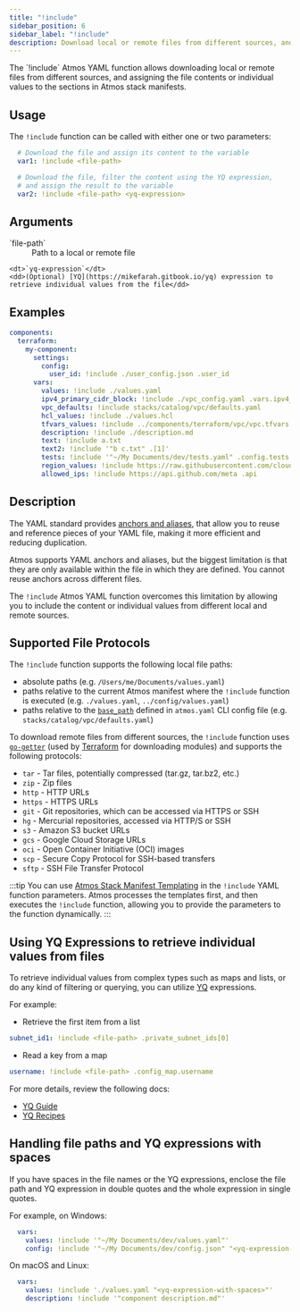 ```yaml
---
title: "!include"
sidebar_position: 6
sidebar_label: "!include"
description: Download local or remote files from different sources, and assign the file contents or individual values to Atmos stack manifests
---
```



<Intro>
    The `!include` Atmos YAML function allows downloading local or remote files from different sources,
    and assigning the file contents or individual values to the sections in Atmos stack manifests.
</Intro>

## Usage

The `!include` function can be called with either one or two parameters:

```yaml
  # Download the file and assign its content to the variable
  var1: !include <file-path>

  # Download the file, filter the content using the YQ expression,
  # and assign the result to the variable
  var2: !include <file-path> <yq-expression>
```

## Arguments

<dl>
    <dt>`file-path`</dt>
    <dd>
        Path to a local or remote file
    </dd>

    <dt>`yq-expression`</dt>
    <dd>(Optional) [YQ](https://mikefarah.gitbook.io/yq) expression to retrieve individual values from the file</dd>
</dl>

## Examples

```yaml
components:
  terraform:
    my-component:
      settings:
        config:
          user_id: !include ./user_config.json .user_id
      vars:
        values: !include ./values.yaml
        ipv4_primary_cidr_block: !include ./vpc_config.yaml .vars.ipv4_primary_cidr_block
        vpc_defaults: !include stacks/catalog/vpc/defaults.yaml
        hcl_values: !include ./values.hcl
        tfvars_values: !include ../components/terraform/vpc/vpc.tfvars
        description: !include ./description.md
        text: !include a.txt
        text2: !include '"b c.txt" .[1]'
        tests: !include '"~/My Documents/dev/tests.yaml" .config.tests'
        region_values: !include https://raw.githubusercontent.com/cloudposse/atmos/refs/heads/main/examples/quick-start-advanced/stacks/mixins/region/us-east-2.yaml .vars
        allowed_ips: !include https://api.github.com/meta .api
```

## Description

The YAML standard provides [anchors and aliases](https://yaml.org/spec/1.2.2/#3222-anchors-and-aliases), that allow you
to reuse and reference pieces of your YAML file, making it more efficient and reducing duplication.

Atmos supports YAML anchors and aliases, but the biggest limitation is that they are only available within the file in
which they are defined. You cannot reuse anchors across different files.

The `!include` Atmos YAML function overcomes this limitation by allowing you to include the content or individual values
from different local and remote sources.

## Supported File Protocols

The `!include` function supports the following local file paths:
  - absolute paths (e.g. `/Users/me/Documents/values.yaml`)
  - paths relative to the current Atmos manifest where the `!include` function is executed (e.g. `./values.yaml`, `../config/values.yaml`)
  - paths relative to the [`base_path`](/cli/configuration/#base-path) defined in `atmos.yaml` CLI config file (e.g. `stacks/catalog/vpc/defaults.yaml`)

To download remote files from different sources, the `!include` function uses [`go-getter`](https://github.com/hashicorp/go-getter)
(used by [Terraform](https://www.terraform.io/) for downloading modules) and supports the following protocols:

- `tar` - Tar files, potentially compressed (tar.gz, tar.bz2, etc.)
- `zip` - Zip files
- `http` - HTTP URLs
- `https` - HTTPS URLs
- `git` - Git repositories, which can be accessed via HTTPS or SSH
- `hg` - Mercurial repositories, accessed via HTTP/S or SSH
- `s3` - Amazon S3 bucket URLs
- `gcs` - Google Cloud Storage URLs
- `oci` - Open Container Initiative (OCI) images
- `scp` - Secure Copy Protocol for SSH-based transfers
- `sftp` - SSH File Transfer Protocol

:::tip
You can use [Atmos Stack Manifest Templating](/core-concepts/stacks/templates) in the `!include` YAML function parameters.
Atmos processes the templates first, and then executes the `!include` function, allowing you to provide the parameters to
the function dynamically.
:::

## Using YQ Expressions to retrieve individual values from files

To retrieve individual values from complex types such as maps and lists, or do any kind of filtering or querying,
you can utilize [YQ](https://mikefarah.gitbook.io/yq) expressions.

For example:

- Retrieve the first item from a list

```yaml
subnet_id1: !include <file-path> .private_subnet_ids[0]
```

- Read a key from a map

```yaml
username: !include <file-path> .config_map.username
```

For more details, review the following docs:

- [YQ Guide](https://mikefarah.gitbook.io/yq)
- [YQ Recipes](https://mikefarah.gitbook.io/yq/recipes)

## Handling file paths and YQ expressions with spaces

If you have spaces in the file names or the YQ expressions, enclose the file path and YQ expression in double quotes and
the whole expression in single quotes.

For example, on Windows:

```yaml
  vars:
    values: !include '"~/My Documents/dev/values.yaml"'
    config: !include '"~/My Documents/dev/config.json" "<yq-expression-with-spaces>"'
```

On macOS and Linux:

```yaml
  vars:
    values: !include './values.yaml "<yq-expression-with-spaces>"'
    description: !include '"component description.md"'
```
